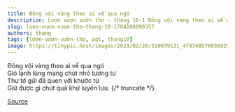 ```yaml
---
title: Đông vội vàng theo ai về qua ngó
description: Lượn vượn vườn thơ - tháng 10-1 Đông vội vàng theo ai về qua ngó Gió lạnh lùng mang chút nhỏ tương tư
slug: luon-vuon-vuon-tho-thang-10-1704188090357
authors: thang
tags: [lượn-vượn-vườn-thơ, pqt, thang10]
image: https://tinypic.host/images/2023/02/28/310079131_479748570836929_2049668249962049180_n.th.jpg
---
```


Đông vội vàng theo ai về qua ngó\
Gió lạnh lùng mang chút nhỏ tương tư\
Thư tớ gửi đã quen với khước từ\
Giữ được gì chút quá khứ luyến lưu.
{/* truncate */}


[Source](https://www.facebook.com/ape.poem/posts/pfbid0367iQRvgAaE9jQUd6DmoKmgBT3xZ98FQ4UXxvXjo2aN31xpHT4BPt5h5oCB81LFTQl)
